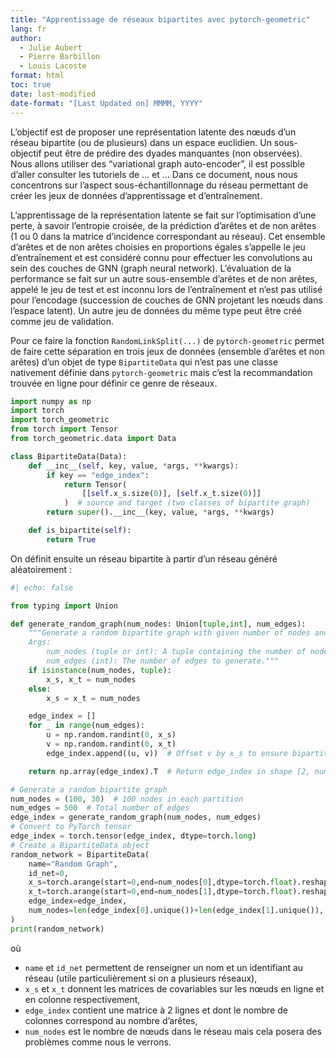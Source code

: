 ```yaml
---
title: "Apprentissage de réseaux bipartites avec pytorch-geometric"
lang: fr
author: 
  - Julie Aubert
  - Pierre Barbillon
  - Louis Lacoste
format: html
toc: true
date: last-modified
date-format: "[Last Updated on] MMMM, YYYY"
---
```



L'objectif est de proposer une représentation latente des nœuds d'un réseau bipartite (ou de plusieurs) dans un espace euclidien. Un sous-objectif peut être de prédire des dyades manquantes (non observées). Nous allons utiliser des "variational graph auto-encoder", il est possible d'aller consulter les tutoriels de ... et ... Dans ce document, nous nous concentrons sur l'aspect sous-échantillonnage du réseau permettant de créer les jeux de données d'apprentissage et d'entraînement.


L'apprentissage de la représentation latente se fait sur l'optimisation d'une perte, à savoir l'entropie croisée, de la prédiction d'arêtes et de non arêtes (1 ou 0 dans la matrice d'incidence correspondant au réseau). Cet ensemble d'arêtes et de non arêtes choisies en proportions égales s'appelle le jeu d'entraînement et est considéré connu pour effectuer les convolutions au sein des couches de GNN (graph neural network).
L'évaluation de la performance se fait sur un autre sous-ensemble d'arêtes et de non arêtes, appelé le jeu de test et est inconnu lors de l'entraînement et n'est pas utilisé pour l'encodage (succession de couches de GNN projetant les nœuds dans l'espace latent). Un autre jeu de données du même type peut être créé comme jeu de validation.


Pour ce faire la fonction `RandomLinkSplit(...)` de `pytorch-geometric` permet de faire cette séparation en trois jeux de données (ensemble d'arêtes et non arêtes) d'un objet de type `BipartiteData` qui n'est pas une classe nativement définie dans `pytorch-geometric` mais c'est la recommandation trouvée en ligne pour définir ce genre de réseaux.

```python
import numpy as np
import torch
import torch_geometric
from torch import Tensor
from torch_geometric.data import Data

class BipartiteData(Data):
    def __inc__(self, key, value, *args, **kwargs):
        if key == "edge_index":
            return Tensor(
                [[self.x_s.size(0)], [self.x_t.size(0)]]
            )  # source and target (two classes of bipartite graph)
        return super().__inc__(key, value, *args, **kwargs)

    def is_bipartite(self):
        return True
```

On définit ensuite un réseau bipartite à partir d'un réseau généré aléatoirement :

```python
#| echo: false

from typing import Union 

def generate_random_graph(num_nodes: Union[tuple,int], num_edges):
    """Generate a random bipartite graph with given number of nodes and edges.
    Args:
        num_nodes (tuple or int): A tuple containing the number of nodes in each partition (x_s, x_t). If an int is provided, it is assumed to be the total number of nodes in a single partition.
        num_edges (int): The number of edges to generate."""
    if isinstance(num_nodes, tuple):
        x_s, x_t = num_nodes
    else:
        x_s = x_t = num_nodes

    edge_index = []
    for _ in range(num_edges):
        u = np.random.randint(0, x_s)
        v = np.random.randint(0, x_t)
        edge_index.append((u, v))  # Offset v by x_s to ensure bipartite structure

    return np.array(edge_index).T  # Return edge_index in shape [2, num_edges]

```


```python
# Generate a random bipartite graph
num_nodes = (100, 30)  # 100 nodes in each partition
num_edges = 500  # Total number of edges
edge_index = generate_random_graph(num_nodes, num_edges)
# Convert to PyTorch tensor
edge_index = torch.tensor(edge_index, dtype=torch.long)
# Create a BipartiteData object
random_network = BipartiteData(
    name="Random Graph",
    id_net=0,
    x_s=torch.arange(start=0,end=num_nodes[0],dtype=torch.float).reshape(-1, 1),
    x_t=torch.arange(start=0,end=num_nodes[1],dtype=torch.float).reshape(-1, 1),
    edge_index=edge_index,
    num_nodes=len(edge_index[0].unique())+len(edge_index[1].unique()),
)
print(random_network)
```

où 

  - `name` et `id_net` permettent de renseigner un nom et un identifiant au réseau (utile particulièrement si on a plusieurs réseaux),
  - `x_s` et `x_t` donnent les matrices de covariables sur les nœuds en ligne et en colonne respectivement,
  - `edge_index` contient une matrice à 2 lignes et dont le nombre de colonnes correspond au nombre d'arêtes,
  - `num_nodes` est le nombre de nœuds dans le réseau mais cela posera des problèmes comme nous le verrons.
  
  
